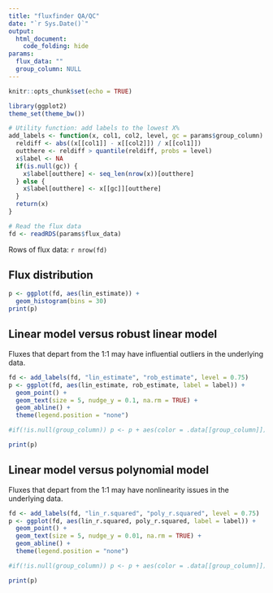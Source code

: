 ```yaml
---
title: "fluxfinder QA/QC"
date: "`r Sys.Date()`"
output:
  html_document:
    code_folding: hide
params:
  flux_data: ""
  group_column: NULL
---
```


```r
knitr::opts_chunk$set(echo = TRUE)

library(ggplot2)
theme_set(theme_bw())

# Utility function: add labels to the lowest X%
add_labels <- function(x, col1, col2, level, gc = params$group_column) {
  reldiff <- abs((x[[col1]] - x[[col2]]) / x[[col1]])
  outthere <- reldiff > quantile(reldiff, probs = level)
  x$label <- NA
  if(is.null(gc)) {
    x$label[outthere] <- seq_len(nrow(x))[outthere]
  } else {
    x$label[outthere] <- x[[gc]][outthere]
  }
  return(x)
}

# Read the flux data
fd <- readRDS(params$flux_data)
```

Rows of flux data: `r nrow(fd)`

## Flux distribution

```r
p <- ggplot(fd, aes(lin_estimate)) +
  geom_histogram(bins = 30)
print(p)
```

## Linear model versus robust linear model

Fluxes that depart from the 1:1 may have influential outliers in the underlying data.

```r
fd <- add_labels(fd, "lin_estimate", "rob_estimate", level = 0.75)
p <- ggplot(fd, aes(lin_estimate, rob_estimate, label = label)) +
  geom_point() +
  geom_text(size = 5, nudge_y = 0.1, na.rm = TRUE) +
  geom_abline() + 
  theme(legend.position = "none")

#if(!is.null(group_column)) p <- p + aes(color = .data[[group_column]])

print(p)
```

## Linear model versus polynomial model

Fluxes that depart from the 1:1 may have nonlinearity issues in the underlying data.

```r
fd <- add_labels(fd, "lin_r.squared", "poly_r.squared", level = 0.75)
p <- ggplot(fd, aes(lin_r.squared, poly_r.squared, label = label)) +
  geom_point() +
  geom_text(size = 5, nudge_y = 0.01, na.rm = TRUE) +
  geom_abline() + 
  theme(legend.position = "none")

#if(!is.null(group_column)) p <- p + aes(color = .data[[group_column]])

print(p)
```
